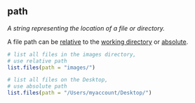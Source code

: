 ## path

<dfn>A string representing the location of a file or directory.</dfn>

A file path can be [relative](r.html#relative-path) to the [working directory](w.html#working-directory) or [absolute](a.html#absolute-path).

```r
# list all files in the images directory, 
# use relative path
list.files(path = "images/")
```


```r
# list all files on the Desktop, 
# use absolute path
list.files(path = "/Users/myaccount/Desktop/")
```